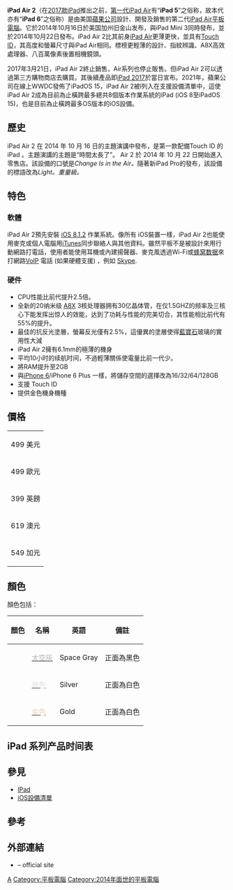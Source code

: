 {{多個問題|
{{expand English|iPad Air 2|time=2015-08-05T00:38:24+00:00}}
{{incomplete|time=2015-08-05T00:38:24+00:00}}
{{update|time=2015-08-05T00:38:24+00:00}}
}}
{{Lowercase}}
{{Infobox information appliance
| name         = iPad Air 2
| title        = iPad Air 2
| aka          = 
| logo         = Apple iPad Air 2 Logo.svg
| image        =File:IPad Air 2 Wikipedia.png 
| caption      = iPad Air 2 金色版本
| developer    = [[蘋果公司|蘋果公司]]
| manufacturer = [[富智康集團|富智康集團]]
| family       = [[iPad|iPad]]
| type         = [[平板電腦|平板電腦]]
| generation   = 第二代
| releasedate  = {{Start date|2014|10|24}}
| lifespan     = 
| price        = 16GB USD499<br>64GB USD599<br>128GB  USD699（稅費另計）
| discontinued = 
| unitssold    = 
| unitsshipped = 
| media        = 
| os           = [[iPadOS|iPadOS]]
| power        = 
| soc          = Apple A8X與Apple M8
| cpu          = Apple A8X
| memory       = 
| storage      = 16、64或128GB[[闪存|闪存]]
| memory card  =
| display      = {{convert|9.7|in|mm}}<br>2,048 x 1536 [[像素|像素]] (每英寸264像素)<br>4:3 長寬比
| graphics     = A8X([[PowerVR|PowerVR]] GXA6850)
| sound        = 
| input        = [[多點觸控|多點觸控]][[顯示器|顯示器]], [[音量調校|音量調校]], M8 motion co-processor, [[接近傳感器|接近傳感器]]、低光源感測器、三軸[[加速感測器|加速感測器]]、三軸[[陀螺儀|陀螺儀]]、數位[[磁力儀|磁力儀]] [[數位羅盤|數位羅盤]], 雙[[麥克風|麥克風]]孔
| controllers  = 
| camera       = '''Front''': 1.2 MP, 720p HD <br />'''Rear''': 8.0 MP AF, [[iSight|iSight]] with Five Element Lens, Hybrid [[IR_filter|IR filter]], video stabilisation, face detection, HDR, ƒ/2.4 aperture
| touchpad     = 
| connectivity = {{flatlist|
: '''Wi-Fi''' and '''Wi-Fi + Cellular:'''
:: [[Wi-Fi|Wi-Fi]] [[IEEE_802.11|802.11]] [[IEEE_802.11ac|ac]]/[[IEEE_802.11a-1999|a]]/[[IEEE_802.11b-1999|b]]/[[IEEE_802.11g-2003|g]]/[[IEEE_802.11n-2009|n]] at 2.4 GHz and 5 GHz and [[MIMO|MIMO]]
[[Bluetooth#Bluetooth_4.0|Bluetooth 4.0]]
: '''Wi-Fi + Cellular:''' 
:: [[GPS|GPS]] & [[GLONASS|GLONASS]]
;[[GSM|GSM]]
: {{allow wrap|[[Universal_Mobile_Telecommunications_System|UMTS]] / [[High-Speed_Downlink_Packet_Access|HSDPA]]}}
:: [[UMTS_frequency_bands|850, 1700, 1900, 2100]] [[Hertz|MHz]]
: {{allow wrap|[[GSM|GSM]] / [[Enhanced_Data_Rates_for_GSM_Evolution|EDGE]]}}
:: [[GSM_frequency_bands|850, 900, 1800, 1900]] MHz
;[[CDMA|CDMA]]
: [[Code_division_multiple_access|CDMA]]/[[Evolution-Data_Optimized|EV-DO Rev. A and B.]]
:: [[Multi-band|800, 1900]] MHz
;[[3GPP_Long_Term_Evolution|LTE]]
: [[E-UTRA#Frequency_bands_and_channel_bandwidths|Multiple bands]]
:: '''A1475''': 1, 2, 3, 4, 5, 7, 8, 13, 17, 18, 19, 20, 25, 26; '''A1476''': 1, 2, 3, 5, 7, 8, 18, 19, 20 and [[Time-Division_Long-Term_Evolution|TD-LTE]] 38, 39, 40}}
| platform     = iOS
| service      = <!-- online service/s offered --> [[App_Store_(iOS)|App Store]], [[iTunes_Store|iTunes Store]], [[iBookstore|iBookstore]], [[iCloud|iCloud]], [[Game_Center|Game Center]]
| dimensions   = {{convert|240|mm|in|abbr=on}} ''(h)''<br>{{convert|169.5|mm|in|abbr=on}} ''(w)''<br>{{convert|6.1|mm|in|abbr=on}} ''(d)''
| weight       = '''Wi-Fi:''' {{convert|437|g|lb|abbr=on}}<br>'''Wi-Fi + Cellular:''' {{convert|444|g|lb|abbr=on}}
| topgame      = 
| compatibility= 
| predecessor  = [[iPad_Air|iPad Air]]
| successor  = [[IPad_Air_(第三代)|IPad Air (第三代)]]
| related      = 
| website      = {{URL|www.apple.com/ipad-air-2}}
}}
{{iPad系列}}
'''iPad Air 2'''（在[[IPad_(第5代)|2017款iPad]]推出之前，[[IPad_Air|第一代iPad Air]]有“'''iPad 5'''”之俗称，故本代亦有“'''iPad 6'''”之俗称）是由美国[[蘋果公司|蘋果公司]]設計、開發及銷售的第二代[[iPad_Air|iPad Air]][[平板電腦|平板電腦]]。它於2014年10月16日於美国加州旧金山发布，與iPad Mini 3同時發布，並於2014年10月22日發布。iPad Air 2比其前身[[iPad_Air|iPad Air]]更薄更快，並具有[[Touch_ID|Touch ID]]，其高度和螢幕尺寸與iPad Air相同。標榜更輕薄的設計、指紋辨識、A8X高效處理器、八百萬像素後置相機鏡頭。

2017年3月21日，iPad Air 2終止銷售，Air系列也停止販售。但iPad Air 2可以透過第三方購物商店去購買。其後續產品即[[iPad_(第5代)|iPad 2017]]於當日宣布。2021年，蘋果公司在線上WWDC發佈了iPadOS 15，iPad Air 2被l列入在支援設備清單中，這使iPad Air 2成為目前為止橫跨最多總共8個版本作業系統的iPad (iOS 8至iPadOS 15)，也是目前為止橫跨最多OS版本的iOS設備。

== 歷史 ==
iPad Air 2 在 2014 年 10 月 16 日的主題演講中發布，是第一款配備Touch ID 的iPad 。主題演講的主題是“時間太長了”。 Air 2 於 2014 年 10 月 22 日開始進入零售店。該設備的口號是''Change Is in the Air。''隨著新iPad Pro的發布，該設備的標語改為''Light。重量級。''

==特色==
===軟體===
iPad Air 2預先安裝 [[iOS_8|iOS 8.1.2]] 作業系統。像所有 iOS裝置一樣，iPad Air 2也能使用麥克或個人電腦用[[iTunes|iTunes]]同步聯絡人與其他資料。雖然平板不是被設計來用行動網路打電話，使用者能使用耳機或內建揚聲器、麥克風透過Wi-Fi或[[蜂巢式網路|蜂窝数据]]來打網路[[VoIP|VoIP]] 電話 (如果硬體支援) ，例如 [[Skype|Skype]].

===硬件===
*CPU性能比前代提升2.5倍。
*全新的20纳米级 [[Apple_A8X|A8X]] 3核处理器拥有30亿晶体管，在仅1.5GHZ的频率及三核心下能发挥出惊人的效能，达到了功耗与性能的完美切合，其性能相比前代有55%的提升。
*最佳的抗反光塗層，螢幕反光僅有2.5%，這優異的塗層使得[[藍寶石|藍寶石]]玻璃的實用性大減
*iPad Air 2擁有6.1mm的極薄的機身
*平均10小时的续航时间，不過輕薄關係使電量比前一代少。
*將RAM提升至2GB
*與[[iPhone_6|iPhone 6]]/iPhone 6 Plus 一樣，將儲存空間的選擇改為16/32/64/128GB
*支援 Touch ID
*提供金色機身機種

== 價格 ==
{| class="wikitable"
|-
!
|-
|499 美元
|-
|499 歐元
|-
|399 英鎊
|-
|619 澳元
|-
|549 加元 
|}

==顏色==
顏色包括：
{| class="wikitable + sortable"
|-
!顏色!!名稱!!英語!!備註
|-
|bgcolor="ABAEB1"| ||[[太空灰|<font color="ABAEB1">太空灰</font>]]||Space Gray||正面為黑色
|-
|bgcolor="DDDFDE"| ||[[銀色|<font color=DDDFDE>銀色</font>]]||Silver||正面為白色
|-
|bgcolor="E3D0BA"| ||[[金色|<font color=E3D0BA>金色</font>]]||Gold||正面為白色
|}

==iPad 系列产品时间表==
{{Timeline of iPad models}}

== 參見 ==
* [[IPad|IPad]]
* [[iOS設備清單|iOS設備清單]]

==參考==
{{reflist|2}}

==外部連結==
*{{Official website|www.apple.com/ipad-air|iPad Air-2}} – official site

{{S-start}}
{{Succession box
| title  = iPad Air 2
| years  = 2014年11月起
| before = [[iPad_Air_(第一代)|iPad Air]]<br />''
| after  = [[iPad_(第5代)|iPad (2017)]]
}}

{{S-end}}

{{apple}}
{{IOS}}
{{蘋果公司硬體}}
{{Apple hardware since 1998}}

[[Category:IPad|A]]
[[Category:平板電腦|Category:平板電腦]]
[[Category:2014年面世的平板電腦|Category:2014年面世的平板電腦]]